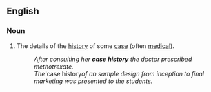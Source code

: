 ==English==

===Noun===
{{en-noun|[[case]] [[histories]]}}

# The details of the [[history]] of some [[case]] (often [[medical]]).
#: ''After consulting her '''case history''' the doctor prescribed methotrexate.''
#: ''The '''case history'' of an sample design from inception to final marketing was presented to the students.''